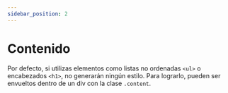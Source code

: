 ```yaml
---
sidebar_position: 2
---
```


# Contenido

Por defecto, si utilizas elementos como listas no ordenadas `<ul>` o encabezados `<h1>`, no generarán ningún estilo. Para lograrlo, pueden ser envueltos dentro de un div con la clase `.content`.

<!-- By default, if you use elements such as unordered lists `<ul>` or headers `<h1>`, they won't generate any styling. To achieve that, they can be wrapped inside a div with the class `.content`. -->